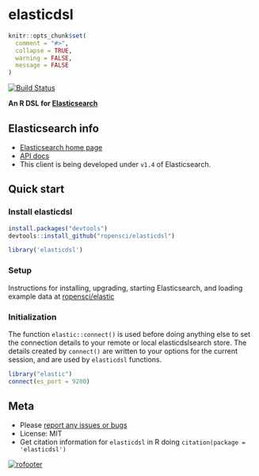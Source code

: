 elasticdsl
=======

```r
knitr::opts_chunk$set(
  comment = "#>",
  collapse = TRUE,
  warning = FALSE,
  message = FALSE
)
```

[![Build Status](https://api.travis-ci.org/ropensci/elasticdsl.png)](https://travis-ci.org/ropensci/elasticdsl)

**An R DSL for [Elasticsearch](http://elasticsearch.org)**

## Elasticsearch info

* [Elasticsearch home page](http://elasticsearch.org)
* [API docs](http://www.elasticsearch.org/guide/en/elasticsearch/reference/current/index.html)
* This client is being developed under `v1.4` of Elasticsearch.

## Quick start

### Install elasticdsl

```r
install.packages("devtools")
devtools::install_github("ropensci/elasticdsl")
```

```r
library('elasticdsl')
```

### Setup

Instructions for installing, upgrading, starting Elasticsearch, and loading example data at [ropensci/elastic](https://github.com/ropensci/elastic#install-elasticsearch)

### Initialization

The function `elastic::connect()` is used before doing anything else to set the connection details to your remote or local elasticdslsearch store. The details created by `connect()` are written to your options for the current session, and are used by `elasticdsl` functions.

```r
library("elastic")
connect(es_port = 9200)
```

## Meta

* Please [report any issues or bugs](https://github.com/ropensci/elasticdsl/issues)
* License: MIT
* Get citation information for `elasticdsl` in R doing `citation(package = 'elasticdsl')`

[![rofooter](http://ropensci.org/public_images/github_footer.png)](http://ropensci.org)

